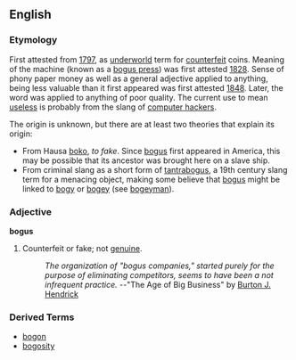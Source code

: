 ==English==
===Etymology===
First attested from [[w:1797|1797]], as [[underworld]] term for [[counterfeit]] coins. Meaning of the machine (known as a [[bogus press]]) was first attested [[w:1828|1828]]. Sense of phony paper money as well as a general adjective applied to anything, being less valuable than it first appeared was first attested [[w:1848|1848]]. Later, the word was applied to anything of poor quality. The current use to mean [[useless]] is probably from the slang of [[computer hacker]]s.

The origin is unknown, but there are at least two theories that explain its origin:
*From Hausa [[boko]], ''to fake''. Since [[bogus]] first appeared in America, this may be possible that its ancestor was brought here on a slave ship.
*From criminal slang as a short form of [[tantrabogus]], a 19th century slang term for a menacing object, making some believe that [[bogus]] might be linked to [[bogy]] or [[bogey]] (see [[bogeyman]]).

===Adjective===
'''bogus''' 
# Counterfeit or fake; not [[genuine]].
#: ''The organization of "bogus companies," started purely for the purpose of eliminating competitors, seems to have been a not infrequent practice.'' --"The Age of Big Business" by [[w:Burton J. Hendrick|Burton J. Hendrick]]

===Derived Terms===
*[[bogon]]
*[[bogosity]]